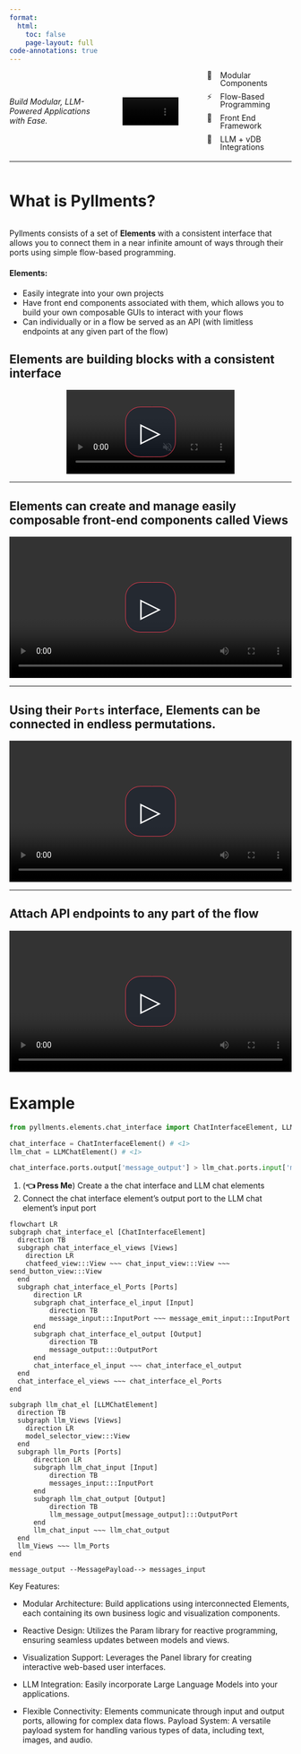 ```yaml
---
format:
  html:
    toc: false
    page-layout: full
code-annotations: true
---
```



<div class="column-body" style="display: flex; justify-content: space-between; margin-bottom: 18px;">

<div style="width: 30%; display: flex; justify-content: flex-start; align-items: center;">
<i>Build Modular, LLM-Powered Applications with Ease.</i>
</div>

<div style="width: 20%; display: flex; justify-content: center; align-items: center;">
<video autoplay loop muted playsinline 
onloadstart="this.playbackRate = 4.6" 
style="display: block; max-width: 100px; margin: 0 auto;">
<source src="assets/logo/pyllments_logo_spin_300.mp4" type="video/mp4">
</video>
</div>

<div style="width: 30%; display: flex; flex-direction: column; justify-content: flex-end; align-items: flex-start; line-height: 1em;">
<div style="display: grid; grid-template-columns: 1em 1fr; gap: 0.7em;">
<div>🧩</div><div>Modular Components</div>
<div>⚡</div><div>Flow-Based Programming</div>
<div>🎨</div><div>Front End Framework</div>
<div>🔌</div><div>LLM + vDB Integrations</div>
</div>
</div>
</div>

---

::: {.columns}
# What is Pyllments?
:::

Pyllments consists of a set of **Elements** with a consistent interface that allows you to connect them in a near infinite amount of ways through their ports using simple flow-based programming.

#### Elements:
* Easily integrate into your own projects
* Have front end components associated with them, which allows you to build your own composable GUIs to interact with your flows
* Can individually or in a flow be served as an API (with limitless endpoints at any given part of the flow)

::: {.column-page}
# Elements are building blocks with a consistent interface
:::

<div class="column-page">
<div class="video-container" style="position: relative; max-width: 100%; margin: 0 auto;">
<video autoplay loop muted playsinline 
style="display: block; max-width: 100%; margin: 0 auto;" 
playbackRate="1">
<source src="assets/introduction/pyllments_intro_pg_vid1.mp4" type="video/mp4">
</video>
<button class="custom-play-button" style="
position: absolute;
top: 50%;
left: 50%;
transform: translate(-50%, -50%);
font-size: 3rem;
padding: 1rem 1.6rem;
color: white;
background: rgba(22, 32, 48, 0.5);
border: 1px solid #D33A4B;
border-radius: 30%;
cursor: pointer;
z-index: 2;">
&#9655;
</button>
</div>
</div>


---

::: {.column-page}
# Elements can create and manage easily composable front-end components called Views
:::

<div class="video-container column-page" style="position: relative; max-width: 100%; margin: 0 auto;">
<video playsinline controls style="width: 100%; display: block;">
<source src="assets/introduction/pyllments_intro_pg_vid2.mp4" type="video/mp4">
Your browser does not support the video tag.
</video>
<!-- Custom play button overlay -->
<button class="custom-play-button" style="
position: absolute;
top: 50%;
left: 50%;
transform: translate(-50%, -50%);
font-size: 3rem;
padding: 1rem 1.6rem;
color: white;
background: rgba(22, 32, 48, 0.5);
border: 1px solid #D33A4B;
border-radius: 30%;
cursor: pointer;
z-index: 2;">
&#9655;
</button>
</div>

---

::: {.column-page}
# Using their `Ports` interface, Elements can be connected in endless permutations.
:::

<div class="column-page">
<div class="video-container" style="position: relative; max-width: 100%; margin: 0 auto;">
<video playsinline controls style="width: 100%; display: block;">
<source src="assets/introduction/pyllments_intro_pg_vid3.mp4" type="video/mp4">
Your browser does not support the video tag.
</video>
<button class="custom-play-button" style="
position: absolute;
top: 50%;
left: 50%;
transform: translate(-50%, -50%);
font-size: 3rem;
padding: 1rem 1.6rem;
color: white;
background: rgba(22, 32, 48, 0.5);
border: 1px solid #D33A4B;
border-radius: 30%;
cursor: pointer;
z-index: 2;">
&#9655;
</button>
</div>
</div>

---

::: {.column-page}
# Attach API endpoints to any part of the flow
:::

<div class="column-page">
<div class="video-container" style="position: relative; max-width: 100%; margin: 0 auto;">
<video playsinline controls style="width: 100%; display: block;">
<source src="assets/introduction/pyllments_intro_pg_vid4.mp4" type="video/mp4">
Your browser does not support the video tag.
</video>
<button class="custom-play-button" style="
position: absolute;
top: 50%;
left: 50%;
transform: translate(-50%, -50%);
font-size: 3rem;
padding: 1rem 1.6rem;
color: white;
background: rgba(22, 32, 48, 0.5);
border: 1px solid #D33A4B;
border-radius: 30%;
cursor: pointer;
z-index: 2;">
&#9655;
</button>
</div>
</div>


# Example
```python
from pyllments.elements.chat_interface import ChatInterfaceElement, LLMChatElement

chat_interface = ChatInterfaceElement() # <1>
llm_chat = LLMChatElement() # <1>

chat_interface.ports.output['message_output'] > llm_chat.ports.input['message_input'] # <2>
```
1. \(**👈 Press Me**\) Create a the chat interface and LLM chat elements 
2. Connect the chat interface element's output port to the LLM chat element's input port



```mermaid
flowchart LR
subgraph chat_interface_el [ChatInterfaceElement]
  direction TB
  subgraph chat_interface_el_views [Views]
    direction LR
    chatfeed_view:::View ~~~ chat_input_view:::View ~~~ send_button_view:::View
  end
  subgraph chat_interface_el_Ports [Ports]
      direction LR
      subgraph chat_interface_el_input [Input]
          direction TB
          message_input:::InputPort ~~~ message_emit_input:::InputPort
      end
      subgraph chat_interface_el_output [Output]
          direction TB
          message_output:::OutputPort
      end
      chat_interface_el_input ~~~ chat_interface_el_output
  end
  chat_interface_el_views ~~~ chat_interface_el_Ports
end

subgraph llm_chat_el [LLMChatElement]
  direction TB
  subgraph llm_Views [Views]
    direction LR
    model_selector_view:::View
  end
  subgraph llm_Ports [Ports]
      direction LR
      subgraph llm_chat_input [Input]
          direction TB
          messages_input:::InputPort
      end
      subgraph llm_chat_output [Output]
          direction TB
          llm_message_output[message_output]:::OutputPort
      end
      llm_chat_input ~~~ llm_chat_output
  end
  llm_Views ~~~ llm_Ports
end

message_output --MessagePayload--> messages_input
```


Key Features:

-   Modular Architecture: Build applications using interconnected Elements, each containing its own business logic and visualization components.

-   Reactive Design: Utilizes the Param library for reactive programming, ensuring seamless updates between models and views.

-   Visualization Support: Leverages the Panel library for creating interactive web-based user interfaces.

-   LLM Integration: Easily incorporate Large Language Models into your applications.

-   Flexible Connectivity: Elements communicate through input and output ports, allowing for complex data flows. Payload System: A versatile payload system for handling various types of data, including text, images, and audio.

<!-- Global script to attach play button functionality to all video containers -->
<script>
// This script finds every video container and adds a central play overlay behavior.
document.querySelectorAll('.video-container').forEach(container => {
// Select the video element within the current container.
const video = container.querySelector('video');
// Select the overlay play button.
const playButton = container.querySelector('.custom-play-button');

// When playback begins, hide the play button.
video.addEventListener('play', () => {
playButton.style.display = 'none';
});

// When playback is paused, show the play button.
video.addEventListener('pause', () => {
playButton.style.display = 'block';
});

// Clicking on the overlay play button resumes playback.
playButton.addEventListener('click', () => {
video.play();
});

// For videos without native controls (like our first video), 
// add a click event to pause the video when clicked.
if (!video.hasAttribute('controls')) {
video.addEventListener('click', () => {
if (!video.paused) {
video.pause();
}
});
}
});
</script>
